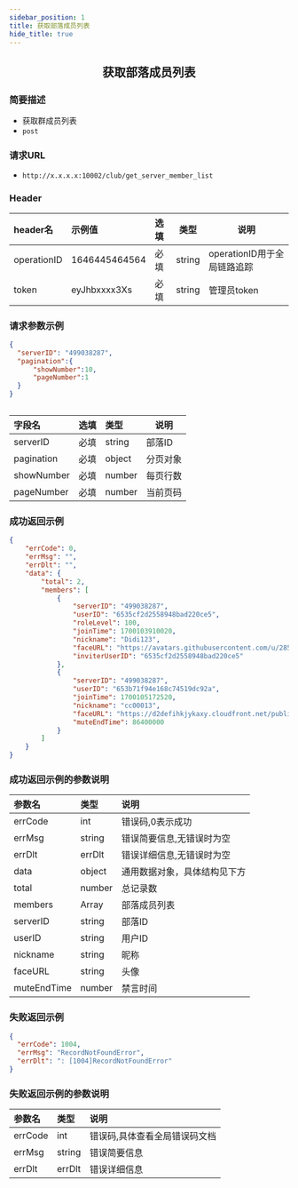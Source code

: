 ```yaml
---
sidebar_position: 1
title: 获取部落成员列表
hide_title: true
---
```


<center>

## 获取部落成员列表

</center>

### 简要描述
- 获取群成员列表
- `post` 
### 请求URL
- `http://x.x.x.x:10002/club/get_server_member_list` 


### Header
|header名|示例值|选填|类型|说明|
|:----    |:-------    |:--- |---|------      |
|operationID|1646445464564|必填|string|operationID用于全局链路追踪|
|token|eyJhbxxxx3Xs|必填|string|管理员token|


### 请求参数示例


```json
{
  "serverID": "499038287",
  "pagination":{
      "showNumber":10,
      "pageNumber":1
  }
}



```
|字段名|选填|类型|说明|
|:----    |:-------    |:--- |---|
|serverID|必填|string|部落ID|
|pagination|必填|object|分页对象|
|showNumber|必填|number|每页行数|
|pageNumber|必填|number|当前页码|
### 成功返回示例


```json
{
    "errCode": 0,
    "errMsg": "",
    "errDlt": "",
    "data": {
        "total": 2,
        "members": [
            {
                "serverID": "499038287",
                "userID": "6535cf2d2558948bad220ce5",
                "roleLevel": 100,
                "joinTime": 1700103910020,
                "nickname": "Didi123",
                "faceURL": "https://avatars.githubusercontent.com/u/28507035?s=200&v=4",
                "inviterUserID": "6535cf2d2558948bad220ce5"
            },
            {
                "serverID": "499038287",
                "userID": "653b71f94e168c74519dc92a",
                "joinTime": 1700105172520,
                "nickname": "cc00013",
                "faceURL": "https://d2defihkjykaxy.cloudfront.net/public/1698394633692653b71f94e168c74519dc92a.jpg",
                "muteEndTime": 86400000
            }
        ]
    }
}
```
### 成功返回示例的参数说明


|参数名|类型|说明|
|:----    |:-------    |:--- |
|errCode|int|错误码,0表示成功|
|errMsg|string|错误简要信息,无错误时为空|
|errDlt|errDlt|错误详细信息,无错误时为空|
|data|object|通用数据对象，具体结构见下方|
|total|number|总记录数|
|members|Array|部落成员列表|
|serverID|string|部落ID|
|userID|string|用户ID|
|nickname|string|昵称|
|faceURL|string|头像|
|muteEndTime|number|禁言时间|

### 失败返回示例


```json
{
  "errCode": 1004,
  "errMsg": "RecordNotFoundError",
  "errDlt": ": [1004]RecordNotFoundError"
}
```
### 失败返回示例的参数说明


|参数名|类型|说明|
|:----    |:-------    |:--- |
|errCode|int|错误码,具体查看全局错误码文档|
|errMsg|string|错误简要信息|
|errDlt|errDlt|错误详细信息|
